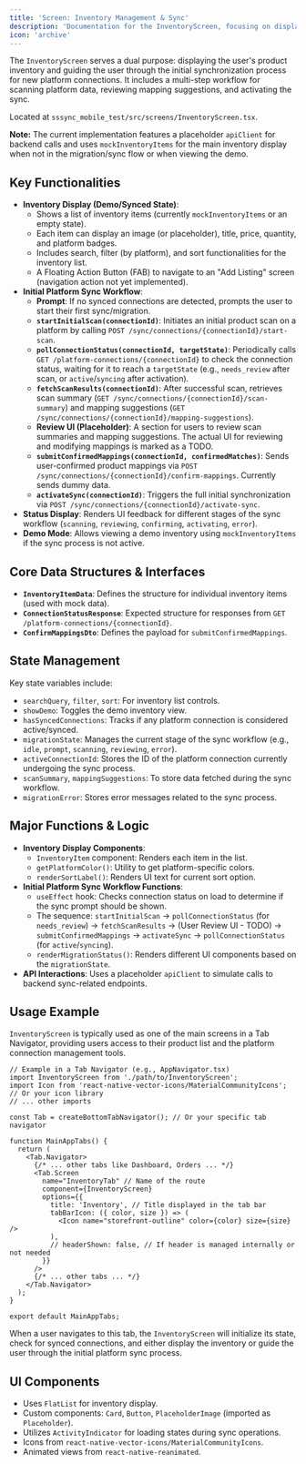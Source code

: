 ```yaml
---
title: 'Screen: Inventory Management & Sync'
description: 'Documentation for the InventoryScreen, focusing on displaying inventory and managing the initial platform connection and synchronization process.'
icon: 'archive'
---
```


The `InventoryScreen` serves a dual purpose: displaying the user's product inventory and guiding the user through the initial synchronization process for new platform connections. It includes a multi-step workflow for scanning platform data, reviewing mapping suggestions, and activating the sync.

Located at `sssync_mobile_test/src/screens/InventoryScreen.tsx`.

**Note:** The current implementation features a placeholder `apiClient` for backend calls and uses `mockInventoryItems` for the main inventory display when not in the migration/sync flow or when viewing the demo.

## Key Functionalities

-   **Inventory Display (Demo/Synced State)**:
    -   Shows a list of inventory items (currently `mockInventoryItems` or an empty state).
    -   Each item can display an image (or placeholder), title, price, quantity, and platform badges.
    -   Includes search, filter (by platform), and sort functionalities for the inventory list.
    -   A Floating Action Button (FAB) to navigate to an "Add Listing" screen (navigation action not yet implemented).
-   **Initial Platform Sync Workflow**:
    -   **Prompt**: If no synced connections are detected, prompts the user to start their first sync/migration.
    -   **`startInitialScan(connectionId)`**: Initiates an initial product scan on a platform by calling `POST /sync/connections/{connectionId}/start-scan`.
    -   **`pollConnectionStatus(connectionId, targetState)`**: Periodically calls `GET /platform-connections/{connectionId}` to check the connection status, waiting for it to reach a `targetState` (e.g., `needs_review` after scan, or `active`/`syncing` after activation).
    -   **`fetchScanResults(connectionId)`**: After successful scan, retrieves scan summary (`GET /sync/connections/{connectionId}/scan-summary`) and mapping suggestions (`GET /sync/connections/{connectionId}/mapping-suggestions`).
    -   **Review UI (Placeholder)**: A section for users to review scan summaries and mapping suggestions. The actual UI for reviewing and modifying mappings is marked as a TODO.
    -   **`submitConfirmedMappings(connectionId, confirmedMatches)`**: Sends user-confirmed product mappings via `POST /sync/connections/{connectionId}/confirm-mappings`. Currently sends dummy data.
    -   **`activateSync(connectionId)`**: Triggers the full initial synchronization via `POST /sync/connections/{connectionId}/activate-sync`.
-   **Status Display**: Renders UI feedback for different stages of the sync workflow (`scanning`, `reviewing`, `confirming`, `activating`, `error`).
-   **Demo Mode**: Allows viewing a demo inventory using `mockInventoryItems` if the sync process is not active.

## Core Data Structures & Interfaces

-   **`InventoryItemData`**: Defines the structure for individual inventory items (used with mock data).
-   **`ConnectionStatusResponse`**: Expected structure for responses from `GET /platform-connections/{connectionId}`.
-   **`ConfirmMappingsDto`**: Defines the payload for `submitConfirmedMappings`.

## State Management

Key state variables include:

-   `searchQuery`, `filter`, `sort`: For inventory list controls.
-   `showDemo`: Toggles the demo inventory view.
-   `hasSyncedConnections`: Tracks if any platform connection is considered active/synced.
-   `migrationState`: Manages the current stage of the sync workflow (e.g., `idle`, `prompt`, `scanning`, `reviewing`, `error`).
-   `activeConnectionId`: Stores the ID of the platform connection currently undergoing the sync process.
-   `scanSummary`, `mappingSuggestions`: To store data fetched during the sync workflow.
-   `migrationError`: Stores error messages related to the sync process.

## Major Functions & Logic

-   **Inventory Display Components**:
    -   `InventoryItem` component: Renders each item in the list.
    -   `getPlatformColor()`: Utility to get platform-specific colors.
    -   `renderSortLabel()`: Renders UI text for current sort option.
-   **Initial Platform Sync Workflow Functions**:
    -   `useEffect` hook: Checks connection status on load to determine if the sync prompt should be shown.
    -   The sequence: `startInitialScan` -> `pollConnectionStatus` (for `needs_review`) -> `fetchScanResults` -> (User Review UI - TODO) -> `submitConfirmedMappings` -> `activateSync` -> `pollConnectionStatus` (for `active`/`syncing`).
    -   `renderMigrationStatus()`: Renders different UI components based on the `migrationState`.
-   **API Interactions**: Uses a placeholder `apiClient` to simulate calls to backend sync-related endpoints.

## Usage Example

`InventoryScreen` is typically used as one of the main screens in a Tab Navigator, providing users access to their product list and the platform connection management tools.

```tsx
// Example in a Tab Navigator (e.g., AppNavigator.tsx)
import InventoryScreen from './path/to/InventoryScreen';
import Icon from 'react-native-vector-icons/MaterialCommunityIcons'; // Or your icon library
// ... other imports

const Tab = createBottomTabNavigator(); // Or your specific tab navigator

function MainAppTabs() {
  return (
    <Tab.Navigator>
      {/* ... other tabs like Dashboard, Orders ... */}
      <Tab.Screen
        name="InventoryTab" // Name of the route
        component={InventoryScreen}
        options={{
          title: 'Inventory', // Title displayed in the tab bar
          tabBarIcon: ({ color, size }) => (
            <Icon name="storefront-outline" color={color} size={size} />
          ),
          // headerShown: false, // If header is managed internally or not needed
        }}
      />
      {/* ... other tabs ... */}
    </Tab.Navigator>
  );
}

export default MainAppTabs;
```

When a user navigates to this tab, the `InventoryScreen` will initialize its state, check for synced connections, and either display the inventory or guide the user through the initial platform sync process.

## UI Components

-   Uses `FlatList` for inventory display.
-   Custom components: `Card`, `Button`, `PlaceholderImage` (imported as `Placeholder`).
-   Utilizes `ActivityIndicator` for loading states during sync operations.
-   Icons from `react-native-vector-icons/MaterialCommunityIcons`.
-   Animated views from `react-native-reanimated`. 